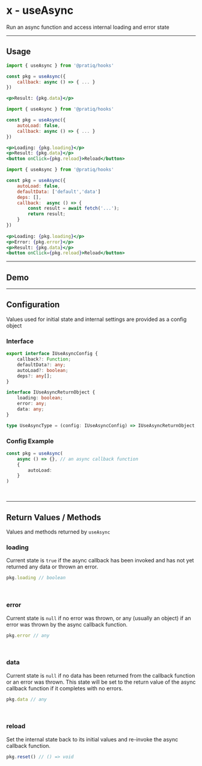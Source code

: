 
# x - useAsync

Run an async function and access internal loading and error state


<!--=========================================================================-->
<hr />

## Usage

<Tabs>

<TabItem value='simple' label='Simple'>

```jsx
import { useAsync } from '@pratiq/hooks'

const pkg = useAsync({
    callback: async () => { ... }
})

<p>Result: {pkg.data}</p>
```

</TabItem>

<TabItem value='advanced' label='Advanced'>

```jsx
import { useAsync } from '@pratiq/hooks'

const pkg = useAsync({
    autoLoad: false,
    callback: async () => { ... }
})

<p>Loading: {pkg.loading}</p>
<p>Result: {pkg.data}</p>
<button onClick={pkg.reload}>Reload</button>
```

</TabItem>

<TabItem value='full' label='Full'>

```jsx
import { useAsync } from '@pratiq/hooks'

const pkg = useAsync({
    autoLoad: false,
    defaultData: ['default','data']
    deps: [],
    callback:  async () => { 
        const result = await fetch('...');
        return result;
    }
})
    
<p>Loading: {pkg.loading}</p>
<p>Error: {pkg.error}</p>
<p>Result: {pkg.data}</p>
<button onClick={pkg.reload}>Reload</button>
```

</TabItem>
</Tabs>





<!-- this alert makes more sense with the useFetch hook

:::warning
This hook does not handle offline events. When offline - the default data will 
show and no error will appear
::: 

-->



<!--=========================================================================-->

<hr />

## Demo

<DemoComponent />








<!--=========================================================================-->

<hr />

## Configuration

Values used for initial state and internal settings are provided as a config
object 


### Interface
```ts
export interface IUseAsyncConfig {
    callback?: Function;
    defaultData?: any;
    autoLoad?: boolean;
    deps?: any[];
}

interface IUseAsyncReturnObject {
    loading: boolean;
    error: any;
    data: any;
}

type UseAsyncType = (config: IUseAsyncConfig) => IUseAsyncReturnObject;
```


### Config Example

```ts
const pkg = useAsync(
    async () => {}, // an async callback function
    {
        autoLoad:
    }
)
```

<br />











<!--=========================================================================-->

<hr />

## Return Values / Methods

Values and methods returned by `useAsync`


### loading
Current state is `true` if the async callback has been invoked and has not yet 
returned any data or thrown an error.

```ts
pkg.loading // boolean
```

<br />


### error
Current state is `null` if no error was thrown, or any (usually an object) if
an error was thrown by the async callback function.

```ts
pkg.error // any
```

<br />


### data
Current state is `null` if no data has been returned from the callback function
or an error was thrown. This state will be set to the return value of the async 
callback function if it completes with no errors.

```ts
pkg.data // any
```

<br />



### reload
Set the internal state back to its initial values and re-invoke the async
callback function.

```ts
pkg.reset() // () => void
```

<br />










<br />
<RelatedTable items={{
    'useFetch':'Perform fetch requests with common method functions returned',
}} />